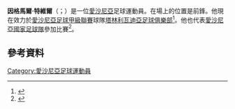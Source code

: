 '''因格馬爾·特維爾'''（{{lang-et|Ingemar Teever}}；{{bd|1983年|2月24日}}）是一位[[愛沙尼亞|愛沙尼亞]]足球運動員。在場上的位置是前鋒。他現在效力於[[愛沙尼亞足球甲級聯賽|愛沙尼亞足球甲級聯賽]]球隊[[塔林利瓦迪亞足球俱樂部|塔林利瓦迪亞足球俱樂部]]<ref>{{cite web|title=Teever jookseb taas Nõmme Kalju särgis väljakule|url=http://sport.delfi.ee/news/jalgpall/eesti/teever-jookseb-taas-nomme-kalju-sargis-valjakule.d?id=64430342|publisher=[[Delfi_(web_portal)|Delfi.ee]]|accessdate=26 July 2012|language=et|date=22 May 2012|archive-date=2014-11-29|archive-url=https://web.archive.org/web/20141129024336/http://sport.delfi.ee/news/jalgpall/eesti/teever-jookseb-taas-nomme-kalju-sargis-valjakule.d?id=64430342|dead-url=no}}</ref>。他也代表[[愛沙尼亞國家足球隊|愛沙尼亞國家足球隊]]參加比賽<ref>{{cite web |url=http://www.jalgpallihaigla.ee/?id=313&keel=ee |title=EESTI – KANADA 2:1 |language=et |publisher=Jalgpallihaigla.ee |accessdate=9 June 2010 |archive-date=2015-01-01 |archive-url=https://web.archive.org/web/20150101195346/http://www.jalgpallihaigla.ee/?id=313&keel=ee |dead-url=no }}</ref>。
==參考資料==
{{Reflist}}

{{DEFAULTSORT: Teever, Ingemar}}
[[Category:愛沙尼亞足球運動員|Category:愛沙尼亞足球運動員]]